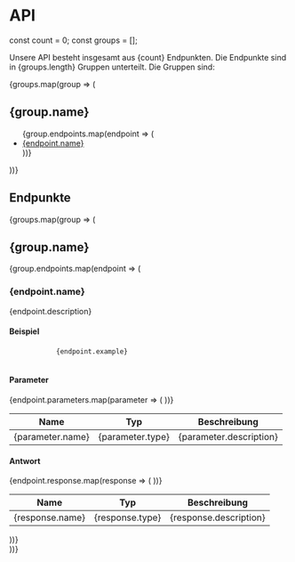 # API

const count = 0;
const groups = [];

Unsere API besteht insgesamt aus {count} Endpunkten. Die Endpunkte sind in {groups.length} Gruppen unterteilt. Die Gruppen sind:

{groups.map(group => (
  <div key={group.name}>
    <h2>{group.name}</h2>
    <ul>
      {group.endpoints.map(endpoint => (
        <li key={endpoint.name}>
          <a href={endpoint.path}>{endpoint.name}</a>
        </li>
      ))}
    </ul>
  </div>
))}

## Endpunkte

{groups.map(group => (
  <div key={group.name}>
    <h2>{group.name}</h2>
    {group.endpoints.map(endpoint => (
      <div key={endpoint.name}>
        <h3>{endpoint.name}</h3>
        <p>{endpoint.description}</p>
        <h4>Beispiel</h4>
        <pre>
          <code>{endpoint.example}</code>
        </pre>
        <h4>Parameter</h4>
        <table>
          <thead>
            <tr>
              <th>Name</th>
              <th>Typ</th>
              <th>Beschreibung</th>
            </tr>
          </thead>
          <tbody>
            {endpoint.parameters.map(parameter => (
              <tr key={parameter.name}>
                <td>{parameter.name}</td>
                <td>{parameter.type}</td>
                <td>{parameter.description}</td>
              </tr>
            ))}
          </tbody>
        </table>
        <h4>Antwort</h4>
        <table>
          <thead>
            <tr>
              <th>Name</th>
              <th>Typ</th>
              <th>Beschreibung</th>
            </tr>
          </thead>
          <tbody>
            {endpoint.response.map(response => (
              <tr key={response.name}>
                <td>{response.name}</td>
                <td>{response.type}</td>
                <td>{response.description}</td>
              </tr>
            ))}
          </tbody>
        </table>
      </div>
    ))}
  </div>
))}